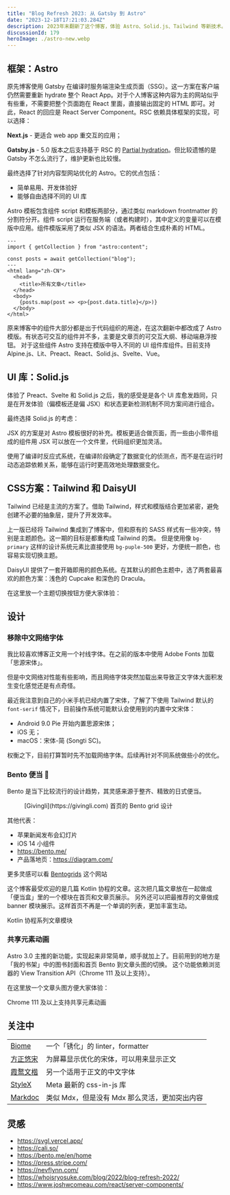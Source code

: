 ```yaml
---
title: "Blog Refresh 2023: 从 Gatsby 到 Astro"
date: "2023-12-18T17:21:03.284Z"
description: 2023年末翻新了这个博客，体验 Astro、Solid.js、Tailwind 等新技术。
discussionId: 179
heroImage: ./astro-new.webp
---
```




## 框架：Astro

原先博客使用 Gatsby 在编译时服务端渲染生成页面（SSG）。这一方案在客户端仍然需要重新 hydrate 整个 React App。对于个人博客这种内容为主的网站似乎有些重，不需要把整个页面跑在 React 里面，直接输出固定的 HTML 即可。对此，React 的回应是 React Server Component。RSC 依赖具体框架的实现，可以选择：

**Next.js** - 更适合 web app 重交互的应用；

**Gatsby.js** - 5.0 版本之后支持基于 RSC 的 [Partial hydration](https://www.gatsbyjs.com/docs/how-to/performance/partial-hydration/)。但比较遗憾的是 Gatsby 不怎么流行了，维护更新也比较慢。

最终选择了针对内容型网站优化的 Astro。它的优点包括：

- 简单易用、开发体验好
- 能够自由选择不同的 UI 库

Astro 模板包含组件 script 和模板两部分，通过类似 markdown frontmatter 的分割符分开。组件 script 运行在服务端（或者构建时），其中定义的变量可以在模版中应用。组件模版采用了类似 JSX 的语法。两者结合生成朴素的 HTML。

```astro
---
import { getCollection } from "astro:content";

const posts = await getCollection("blog");
---
<html lang="zh-CN">
  <head>
    <title>所有文章</title>
  </head>
  <body>
    {posts.map(post => <p>{post.data.title}</p>)}
  </body>
</html>
```

原来博客中的组件大部分都是出于代码组织的用途，在这次翻新中都改成了 Astro 模版。有状态可交互的组件并不多，主要是文章页的可交互大纲、移动端悬浮按钮。
对于这些组件 Astro 支持在模版中导入不同的 UI 组件库组件。目前支持 Alpine.js、Lit、Preact、React、Solid.js、Svelte、Vue。

## UI 库：Solid.js

体验了 Preact、Svelte 和 Solid.js 之后，我的感受是是各个 UI 库愈发趋同，只是在开发体验（偏模板还是偏 JSX）和状态更新检测机制不同方案间进行组合。

<UiLibs2023 class="m-auto" />

最终选择 Solid.js 的考虑：

JSX 的方案是对 Astro 模板很好的补充。模板更适合做页面，而一些由小零件组成的组件用 JSX 可以放在一个文件里，代码组织更加灵活。

使用了编译时反应式系统，在编译阶段确定了数据变化的侦测点，而不是在运行时动态追踪依赖关系，能够在运行时更高效地处理数据变化。

## CSS方案：Tailwind 和 DaisyUI

Tailwind 已经是主流的方案了。借助 Tailwind，样式和模版结合更加紧密，避免创建不必要的抽象层，提升了开发效率。

上一版已经将 Tailwind 集成到了博客中，但和原有的 SASS 样式有一些冲突，特别是主题颜色。这一期的目标是都重构成 Tailwind 的类。
但是使用像 `bg-primary` 这样的设计系统元素比直接使用 `bg-puple-500` 更好，方便统一颜色，也容易实现切换主题。

DaisyUI 提供了一套开箱即用的颜色系统。在其默认的颜色主题中，选了两套最喜欢的颜色方案：浅色的 Cupcake 和深色的 Dracula。

在这里放一个主题切换按钮方便大家体验：

<div class="mockup-window ring-1 ring-base-content/20 shadow">
    <div class="px-4">
        <div class="flex items-center justify-end pb-4">
            <ThemeToggle client:only="solid-js" />
        </div>
        <Swatches class="mb-4" />
    </div>
</div>



## 设计

### 移除中文网络字体

我比较喜欢博客正文用一个衬线字体。在之前的版本中使用 Adobe Fonts 加载「思源宋体」。

但是中文网络对性能有些影响，而且网络字体突然加载出来导致正文字体大面积发生变化感觉还是有点奇怪。

最近我注意到自己的小米手机已经内置了宋体，了解了下使用 Tailwind 默认的 `font-serif` 情况下，目前操作系统可能默认会使用到的内置中文宋体：

- Android 9.0 Pie 开始内置思源宋体；
- iOS 无；
- macOS：宋体-简 (Songti SC)。

权衡之下，目前打算暂时先不加载网络字体。后续再针对不同系统做些小的优化。

### Bento 便当 🍱

Bento 是当下比较流行的设计趋势，其灵感来源于整齐、精致的日式便当。


<figure>
    <BentoGridExample />
    <figcaption>[Givingli](https://givingli.com) 首页的 Bento grid 设计</figcaption>
</figure>

其他代表：

- 苹果新闻发布会幻灯片
- iOS 14 小组件
- https://bento.me/
- 产品落地页：https://diagram.com/

更多灵感可以看 [Bentogrids](https://bentogrids.com/) 这个网站

这个博客最受欢迎的是几篇 Kotlin 协程的文章。这次把几篇文章放在一起做成「便当盒」里的一个模块在首页和文章页展示。
另外还可以把最推荐的文章做成 banner 模块展示。这样首页不再是一个单调的列表，更加丰富生动。

<KotlinSection class="max-w-96 m-auto"/>

<figcaption>Kotlin 协程系列文章模块</figcaption>


### 共享元素动画

Astro 3.0 主推的新功能，实现起来非常简单，顺手就加上了。目前用到的地方是「我的书架」中的图书封面和首页 Bento 到文章头图的切换。
这个功能依赖浏览器的 View Transition API（Chrome 111 及以上支持）。

在这里放一个文章头图方便大家体验：

<TemporalSection class="w-full h-36" />

<p class="text-base-content/50 text-sm font-sans text-center">Chrome 111 及以上支持共享元素动画</p>

## 关注中

|||
|---|---|
|[Biome](https://biomejs.dev)|一个「锈化」的 linter，formatter|
|[方正悠宋](https://www.ifanr.com/1130607)|为屏幕显示优化的宋体，可以用来显示正文|
|[霞鹜文楷](https://lxgw,.github.io/2021/01/28/Klee-Simpchin/)|另一个适用于正文的中文字体|
|[StyleX](https://stylexjs.com)|Meta 最新的 css-in-js 库|
|[Markdoc](https://markdoc.dev)|类似 Mdx，但是没有 Mdx 那么灵活，更加突出内容|


## 灵感

- https://svgl.vercel.app/
- https://cali.so/
- https://bento.me/en/home
- https://press.stripe.com/
- https://nevflynn.com/
- https://whoisryosuke.com/blog/2022/blog-refresh-2022/
- https://www.joshwcomeau.com/react/server-components/
